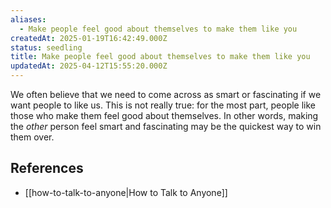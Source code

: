 ```yaml
---
aliases:
  - Make people feel good about themselves to make them like you
createdAt: 2025-01-19T16:42:49.000Z
status: seedling
title: Make people feel good about themselves to make them like you
updatedAt: 2025-04-12T15:55:20.000Z
---
```

We often believe that we need to come across as smart or fascinating if we want people to like us. This is not really true: for the most part, people like those who make them feel good about themselves. In other words, making the _other_ person feel smart and fascinating may be the quickest way to win them over.

## References

- [[how-to-talk-to-anyone|How to Talk to Anyone]]
